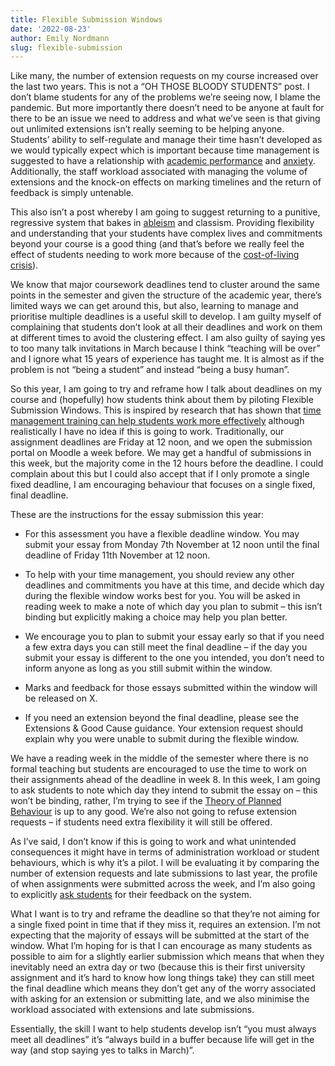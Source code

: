 ```yaml
---
title: Flexible Submission Windows
date: '2022-08-23'
author: Emily Nordmann
slug: flexible-submission
---
```



Like many, the number of extension requests on my course increased over the last two years. This is not a “OH THOSE BLOODY STUDENTS” post. I don’t blame students for any of the problems we’re seeing now, I blame the pandemic. But more importantly there doesn’t need to be anyone at fault for there to be an issue we need to address and what we’ve seen is that giving out unlimited extensions isn’t really seeming to be helping anyone. Students’ ability to self-regulate and manage their time hasn’t developed as we would typically expect which is important because time management is suggested to have a relationship with [academic performance](https://psycnet.apa.org/doiLanding?doi=10.1037%2F0022-0663.83.3.405) and [anxiety](http://www.ephysician.ir/index.php/browse-issues/2017/1/581-3678). Additionally, the staff workload associated with managing the volume of extensions and the knock-on effects on marking timelines and the return of feedback is simply untenable.

This also isn’t a post whereby I am going to suggest returning to a punitive, regressive system that bakes in [ableism](https://www.nature.com/articles/d41586-021-02907-7) and classism. Providing flexibility and understanding that your students have complex lives and commitments beyond your course is a good thing (and that’s before we really feel the effect of students needing to work more because of the [cost-of-living crisis](https://wonkhe.com/blogs/how-can-universities-support-students-through-the-cost-of-living-crisis/)). 

We know that major coursework deadlines tend to cluster around the same points in the semester and given the structure of the academic year, there’s limited ways we can get around this, but also, learning to manage and prioritise multiple deadlines is a useful skill to develop. I am guilty myself of complaining that students don’t look at all their deadlines and work on them at different times to avoid the clustering effect. I am also guilty of saying yes to too many talk invitations in March because I think “teaching will be over” and I ignore what 15 years of experience has taught me. It is almost as if the problem is not “being a student” and instead “being a busy human”. 

So this year, I am going to try and reframe how I talk about deadlines on my course and (hopefully) how students think about them by piloting Flexible Submission Windows. This is inspired by research that has shown that [time management training can help students work more effectively](https://www.tandfonline.com/doi/abs/10.1080/07294360.2021.2010665?journalCode=cher20) although realistically I have no idea if this is going to work. Traditionally, our assignment deadlines are Friday at 12 noon, and we open the submission portal on Moodle a week before. We may get a handful of submissions in this week, but the majority come in the 12 hours before the deadline. I could complain about this but I could also accept that if I only promote a single fixed deadline, I am encouraging behaviour that focuses on a single fixed, final deadline. 

These are the instructions for the essay submission this year:

*	For this assessment you have a flexible deadline window. You may submit your essay from Monday 7th November at 12 noon until the final deadline of Friday 11th November at 12 noon.

*	To help with your time management, you should review any other deadlines and commitments you have at this time, and decide which day during the flexible window works best for you. You will be asked in reading week to make a note of which day you plan to submit – this isn’t binding but explicitly making a choice may help you plan better.

*	We encourage you to plan to submit your essay early so that if you need a few extra days you can still meet the final deadline – if the day you submit your essay is different to the one you intended, you don’t need to inform anyone as long as you still submit within the window.

*	Marks and feedback for those essays submitted within the window will be released on X. 

*	If you need an extension beyond the final deadline, please see the Extensions & Good Cause guidance. Your extension request should explain why you were unable to submit during the flexible window. 

We have a reading week in the middle of the semester where there is no formal teaching but students are encouraged to use the time to work on their assignments ahead of the deadline in week 8. In this week, I am going to ask students to note which day they intend to submit the essay on – this won’t be binding, rather, I’m trying to see if the [Theory of Planned Behaviour](https://link.springer.com/referenceworkentry/10.1007/978-3-319-28099-8_1191-1) is up to any good. We’re also not going to refuse extension requests – if students need extra flexibility it will still be offered. 

As I’ve said, I don’t know if this is going to work and what unintended consequences it might have in terms of administration workload or student behaviours, which is why it’s a pilot. I will be evaluating it by comparing the number of extension requests and late submissions to last year, the profile of when assignments were submitted across the week, and I’m also going to explicitly [ask students](https://wonkhe.com/blogs/students-as-partners-or-students-as-the-other/) for their feedback on the system.

What I want is to try and reframe the deadline so that they’re not aiming for a single fixed point in time that if they miss it, requires an extension. I’m not expecting that the majority of essays will be submitted at the start of the window. What I’m hoping for is that I can encourage as many students as possible to aim for a slightly earlier submission which means that when they inevitably need an extra day or two (because this is their first university assignment and it’s hard to know how long things take) they can still meet the final deadline which means they don’t get any of the worry associated with asking for an extension or submitting late, and we also minimise the workload associated with extensions and late submissions. 

Essentially, the skill I want to help students develop isn’t “you must always meet all deadlines” it’s “always build in a buffer because life will get in the way (and stop saying yes to talks in March)”.


